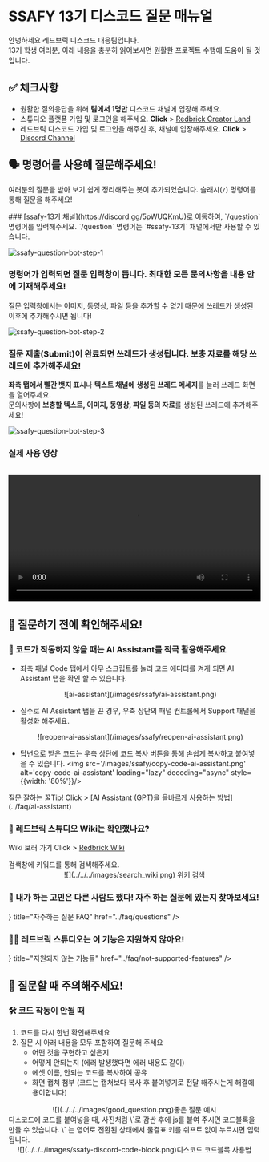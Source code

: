 
# SSAFY 13기 디스코드 질문 매뉴얼

안녕하세요 레드브릭 디스코드 대응팀입니다.  
13기 학생 여러분, 아래 내용을 충분히 읽어보시면 원활한 프로젝트 수행에 도움이 될 것입니다.

## ✅ 체크사항

- 원활한 질의응답을 위해 **팀에서 1명만** 디스코드 채널에 입장해 주세요.
- 스튜디오 플랫폼 가입 및 로그인을 해주세요. **Click** > [Redbrick Creator Land](https://creator.redbrick.land/)
- 레드브릭 디스코드 가입 및 로그인을 해주신 후, 채널에 입장해주세요. **Click** > [Discord Channel](https://discord.gg/5pWUQKmU)

## 🗣️ 명령어를 사용해 질문해주세요!

여러분의 질문을 받아 보기 쉽게 정리해주는 봇이 추가되었습니다. 슬래시(`/`) 명령어를 통해 질문을 해주세요!

<Steps>
  ### [ssafy-13기 채널](https://discord.gg/5pWUQKmU)로 이동하여, `/question` 명령어를 입력해주세요.
  <Callout type="warning">
    `/question` 명령어는 `#ssafy-13기` 채널에서만 사용할 수 있습니다.
  </Callout>

  ![ssafy-question-bot-step-1](/images/ssafy/ssafy-question-bot-step-1.png)

  ### 명령어가 입력되면 질문 입력창이 뜹니다. 최대한 모든 문의사항을 내용 안에 기재해주세요!
  <Callout type="info">
    질문 입력창에서는 이미지, 동영상, 파일 등을 추가할 수 없기 때문에 쓰레드가 생성된 이후에 추가해주시면 됩니다!
  </Callout>
  
  ![ssafy-question-bot-step-2](/images/ssafy/ssafy-question-bot-step-2.png)

  ### 질문 제출(Submit)이 완료되면 쓰레드가 생성됩니다. 보충 자료를 해당 쓰레드에 추가해주세요!
  
  **좌측 탭에서 빨간 뱃지 표시**나 **텍스트 채널에 생성된 쓰레드 메세지**를 눌러 쓰레드 화면을 열어주세요.  
  문의사항에 **보충할 텍스트, 이미지, 동영상, 파일 등의 자료**를 생성된 쓰레드에 추가해주세요!

  ![ssafy-question-bot-step-3](/images/ssafy/ssafy-question-bot-step-3.png)

  ### 실제 사용 영상
  <br/>
  <video controls width="100%">
    <source src="/images/ssafy/ssafy-question-bot.mp4" type="video/mp4" />
    당신의 브라우저는 비디오 태그를 지원하지 않습니다.
  </video>

</Steps>

## 📌 질문하기 전에 확인해주세요!

<Steps>

### 🤖 코드가 작동하지 않을 때는 AI Assistant를 적극 활용해주세요

- 좌측 패널 Code 탭에서 아무 스크립트를 눌러 코드 에디터를 켜게 되면 AI Assistant 탭을 확인 할 수 있습니다.
    <center>![ai-assistant](/images/ssafy/ai-assistant.png)</center>

- 실수로 AI Assistant 탭을 끈 경우, 우측 상단의 패널 컨트롤에서 Support 패널을 활성화 해주세요.
  <center>![reopen-ai-assistant](/images/ssafy/reopen-ai-assistant.png)</center>

- 답변으로 받은 코드는 우측 상단에 코드 복사 버튼을 통해 손쉽게 복사하고 붙여넣을 수 있습니다.
  <img src='/images/ssafy/copy-code-ai-assistant.png' alt='copy-code-ai-assistant' loading="lazy" decoding="async" style={{width: '80%'}}/>
  
<Callout type="info">
  질문 잘하는 꿀Tip! Click > [AI Assistant (GPT)을 올바르게 사용하는 방법](../faq/ai-assistant)
  <br/>
  <YouTube youTubeId="j6z4vIZskpg" />
</Callout>


### 📖 레드브릭 스튜디오 Wiki는 확인했나요?

Wiki 보러 가기 Click > [Redbrick Wiki](../)

<Callout type="info">
  검색창에 키워드를 통해 검색해주세요.
  <br/>
  <center>![](../../../images/search_wiki.png) 위키 검색</center>
</Callout>

### 👋 내가 하는 고민은 다른 사람도 했다! 자주 하는 질문에 있는지 찾아보세요!

<Cards>
  <Cards.Card
    icon={
      <svg
        xmlns="http://www.w3.org/2000/svg"
        fill="none"
        viewBox="0 0 24 24"
        strokeWidth="1.5"
        stroke="currentColor"
      >
        <path
          stroke-linecap="round"
          stroke-linejoin="round"
          d="M12 9v3.75m-9.303 3.376c-.866 1.5.217 3.374 1.948 3.374h14.71c1.73 0 2.813-1.874 1.948-3.374L13.949 3.378c-.866-1.5-3.032-1.5-3.898 0L2.697 16.126zM12 15.75h.007v.008H12v-.008z"
        />
      </svg>
    }
    title="자주하는 질문 FAQ"
    href="../faq/questions"
  />
</Cards>

### 🙅‍♂️ 레드브릭 스튜디오는 이 기능은 지원하지 않아요!

<Cards>
  <Cards.Card
    icon={
      <svg
        xmlns="http://www.w3.org/2000/svg"
        fill="none"
        viewBox="0 0 24 24"
        strokeWidth="1.5"
        stroke="currentColor"
      >
        <path
          stroke-linecap="round"
          stroke-linejoin="round"
          d="M4.5 12a7.5 7.5 0 0015 0m-15 0a7.5 7.5 0 1115 0m-15 0H3m16.5 0H21m-1.5 0H12m-8.457 3.077l1.41-.513m14.095-5.13l1.41-.513M5.106 17.785l1.15-.964m11.49-9.642l1.149-.964M7.501 19.795l.75-1.3m7.5-12.99l.75-1.3m-6.063 16.658l.26-1.477m2.605-14.772l.26-1.477m0 17.726l-.26-1.477M10.698 4.614l-.26-1.477M16.5 19.794l-.75-1.299M7.5 4.205L12 12m6.894 5.785l-1.149-.964M6.256 7.178l-1.15-.964m15.352 8.864l-1.41-.513M4.954 9.435l-1.41-.514M12.002 12l-3.75 6.495"
        />
      </svg>
    }
    title="지원되지 않는 기능들"
    href="../faq/not-supported-features"
  />
</Cards>

</Steps>

## 📌 질문할 때 주의해주세요!

### 🛠️ 코드 작동이 안될 때

1. 코드를 다시 한번 확인해주세요
2. 질문 시 아래 내용을 모두 포함하여 질문해 주세요
   - 어떤 것을 구현하고 싶은지
   - 어떻게 안되는지 (에러 발생했다면 에러 내용도 같이)
   - 에셋 이름, 안되는 코드를 복사하여 공유
   - 화면 캡쳐 첨부 (코드는 캡쳐보다 복사 후 붙여넣기로 전달 해주시는게 해결에 용이합니다)

<center>![](../../../images/good_question.png)좋은 질문 예시</center>

<Callout type="info">
  디스코드에 코드를 붙여넣을 때, 사진처럼 \`로 감싼 후에 js를 붙여 주시면
  코드블록을 만들 수 있습니다. \` 는 영어로 전환된 상태에서 물결표 키를 쉬프트
  없이 누르시면 입력됩니다.
  <br />
  <center>
    ![](../../../images/ssafy-discord-code-block.png)디스코드 코드블록 사용법
  </center>
</Callout>
